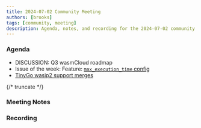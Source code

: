 ```yaml
---
title: 2024-07-02 Community Meeting
authors: [brooks]
tags: [community, meeting]
description: Agenda, notes, and recording for the 2024-07-02 community meeting
---
```



### Agenda

- DISCUSSION: Q3 wasmCloud roadmap
- Issue of the week: Feature: [`max_execution_time` config](https://github.com/wasmCloud/wasmCloud/issues/2016)
- [TinyGo wasip2 support merges](https://github.com/tinygo-org/tinygo/pull/4027)

{/* truncate */}

### Meeting Notes

### Recording

<ReactPlayer url='https://www.youtube.com/watch?v=u11NcvhlJfQ' controls />
